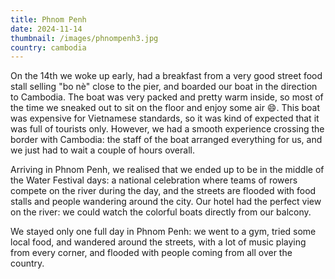 ```yaml
---
title: Phnom Penh
date: 2024-11-14
thumbnail: /images/phnompenh3.jpg
country: cambodia
---
```


On the 14th we woke up early, had a breakfast from a very good street food stall selling "bo nè" close to the pier, and boarded our boat in the direction to Cambodia. The boat was very packed and pretty warm inside, so most of the time we sneaked out to sit on the floor and enjoy some air 😄. This boat was expensive for Vietnamese standards, so it was kind of expected that it was full of tourists only. However, we had a smooth experience crossing the border with Cambodia: the staff of the boat arranged everything for us, and we just had to wait a couple of hours overall.

<ImageComponent src="/images/phnompenh1.jpg" alt="Phnom Penh" />

Arriving in Phnom Penh, we realised that we ended up to be in the middle of the Water Festival days: a national celebration where teams of rowers compete on the river during the day, and the streets are flooded with food stalls and people wandering around the city. Our hotel had the perfect view on the river: we could watch the colorful boats directly from our balcony.

<ImageComponent src="/images/phnompenh4.jpg" alt="Phnom Penh" />
<ImageComponent src="/images/phnompenh2.jpg" alt="Phnom Penh" />
<ImageComponent src="/images/phnompenh3.jpg" alt="Phnom Penh" />

We stayed only one full day in Phnom Penh: we went to a gym, tried some local food, and wandered around the streets, with a lot of music playing from every corner, and flooded with people coming from all over the country.

<ImageComponent src="/images/phnompenh5.jpg" alt="Phnom Penh" />